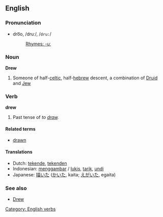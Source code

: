 ==English==

{{rank|fellow|hardly|wind|594|drew|strength|opinion|according}}

=== Pronunciation ===
*dro͞o, /druː/, /<tt>dru:</tt>/
*:[[Rhymes:English:-uː|Rhymes: -uː]]

===Noun===
'''Drew'''

# Someone of half-[[celtic]], half-[[hebrew]] descent, a combination of [[Druid]] and [[Jew]]
===Verb===
'''drew'''

# Past tense of ''to [[draw]].''

====Related terms====
*[[drawn]]

====Translations====
*Dutch: [[tekende]], [[tekenden]]
*Indonesian: [[gambar|menggambar]] / [[lukis]], [[tarik]], [[undi]]
*Japanese: [[描いた]] ([[かいた]], kaita; [[えがいた]], egaita)

===See also===
*[[Drew]]

[[Category: English verbs]]